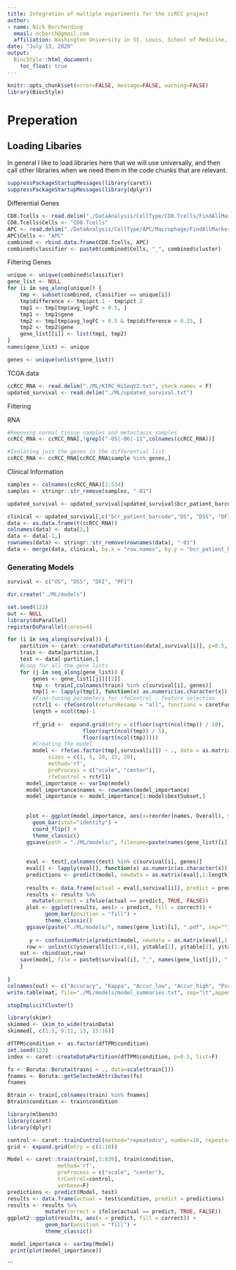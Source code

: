 ```yaml
---
title: Integration of multiple experiments for the ccRCC project
author: 
- name: Nick Borcherding
  email: ncborch@gmail.com
  affiliation: Washington University in St. Louis, School of Medicine, St. Louis, MO, USA
date: "July 13, 2020"
output:
  BiocStyle::html_document:
    toc_float: true
---
```


```r
knitr::opts_chunk$set(error=FALSE, message=FALSE, warning=FALSE)
library(BiocStyle)
```


# Preperation

## Loading Libaries

In general I like to load libraries here that we will use universally, and then call other libraries when we need them in the code chunks that are relevant. 

```r
suppressPackageStartupMessages(library(caret))
suppressPackageStartupMessages(library(dplyr))
```

Differential Genes
```r
CD8.Tcells <- read.delim("./DataAnalysis/CellType/CD8.Tcells/FindAllMarkers.txt")
CD8.Tcells$Cells <- "CD8.Tcells"
APC <- read.delim("./DataAnalysis/CellType/APC/Macrophage/FindAllMarkers.txt")
APC$Cells <- "APC"
combined <- rbind.data.frame(CD8.Tcells, APC)
combined$classifier <- paste0(combined$Cells, "_", combined$cluster)
```

Filtering Genes
```r
unique <- unique(combined$classifier)
gene_list <- NULL
for (i in seq_along(unique)) {
    tmp <- subset(combined, classifier == unique[i])
    tmp$difference <- tmp$pct.1 - tmp$pct.2
    tmp1 <- tmp[tmp$avg_logFC > 0.5, ]
    tmp1 <- tmp1$gene
    tmp2 <- tmp[tmp$avg_logFC > 0.5 & tmp$difference > 0.15, ]
    tmp2 <- tmp2$gene
    gene_list[[i]] <- list(tmp1, tmp2)
}
names(gene_list) <- unique

genes <- unique(unlist(gene_list))
```



TCGA data

```r
ccRCC_RNA <- read.delim("./ML/KIRC_HiSeqV2.txt", check.names = F)
updated_survival <- read.delim("./ML/updated_survival.txt")
```

Filtering 

RNA
```r
#Removing normal tissue samples and metastasis samples
ccRCC_RNA <- ccRCC_RNA[,!grepl("-05|-06|-11",colnames(ccRCC_RNA))]

#Isolating just the genes in the differential list
ccRCC_RNA <- ccRCC_RNA[ccRCC_RNA$sample %in% genes,]
```

Clinical Information
```r
samples <- colnames(ccRCC_RNA)[2:534]
samples <- stringr::str_remove(samples, "-01")

updated_survival <- updated_survival[updated_survival$bcr_patient_barcode %in% samples,]
```


```r
clinical <- updated_survival[,c("bcr_patient_barcode","OS", "DSS", "DFI", "PFI")]
data <- as.data.frame(t(ccRCC_RNA))
colnames(data) <- data[1,]
data <- data[-1,]
rownames(data) <- stringr::str_remove(rownames(data), "-01")
data <- merge(data, clinical, by.x = "row.names", by.y = "bcr_patient_barcode")
```

### Generating Models

```r
survival <- c("OS", "DSS", "DFI", "PFI")
```

```r
dir.create("./ML/models")
```


```r
set.seed(123)
out <- NULL
library(doParallel)
registerDoParallel(cores=4)

for (i in seq_along(survival)) {
    partition <- caret::createDataPartition(data[,survival[i]], p=0.5, list=F)
    train <- data[partition,]
    test <- data[-partition,]
    #Loop for all the gene lists
    for (j in seq_along(gene_list)) {
        genes <- gene_list[[j]][[2]]
        tmp <- train[,colnames(train) %in% c(survival[i], genes)]
        tmp[] <- lapply(tmp[], function(x) as.numeric(as.character(x)))
        #Fine-tuning parameters for rfeControl - feature selection
        rctrl1 <- rfeControl(returnResamp = "all", functions = caretFuncs, saveDetails = TRUE, method="repeatedcv", number=10, repeats=16)
        length = ncol(tmp)-1
      
        rf_grid <-  expand.grid(mtry = c(floor(sqrt(ncol(tmp)) / 10),
                        floor(sqrt(ncol(tmp)) / 5),
                        floor(sqrt(ncol(tmp)))))
        #Creating the model
        model <- rfe(as.factor(tmp[,survival[i]]) ~ ., data = as.matrix(tmp[,1:length]),
             sizes = c(1, 5, 10, 15, 20),
             method='rf', 
             preProcess = c("scale", "center"),
             rfeControl = rctrl1)
      model_importance <- varImp(model)
      model_importance$names <- rownames(model_importance)
      model_importance <- model_importance[1:model$bestSubset,]
      
    
      plot <- ggplot(model_importance, aes(x=reorder(names, Overall), y=Overall)) +
        geom_bar(stat="identity") +
        coord_flip() + 
        theme_classic()
      ggsave(path = "./ML/models/", filename=paste(names(gene_list)[i], "_VarImp.pdf", sep=""), plot, height=3, width=3)
        
          
      eval <- test[,colnames(test) %in% c(survival[i], genes)]
      eval[] <- lapply(eval[], function(x) as.numeric(as.character(x)))
      predictions <- predict(model, newdata = as.matrix(eval[,1:length]))
      
      results <- data.frame(actual = eval[,survival[i]], predict = predictions)
      results <- results %>%
        mutate(correct = ifelse(actual == predict, TRUE, FALSE))
      plot <- ggplot(results, aes(x = predict, fill = correct)) +
            geom_bar(position = "fill") + 
            theme_classic()
      ggsave(paste("./ML/models/", names(gene_list)[i], ".pdf", sep=""), plot, height=3, width=3)
      
       y <- confusionMatrix(predict(model, newdata = as.matrix(eval[,1:length])), reference = as.factor(eval[,survival[i]]))
      row <- unlist(c(y$overall[c(1:4,6)], y$table[1], y$table[2], y$table[3], y$table[4], y$byClass[1:4], names(gene_list[j]), survival[i]))
    out <- rbind(out,row) 
    save(model, file = paste0(survival[i], "_", names(gene_list[j]), ".rda"))
    }
   
}
colnames(out) <- c("Accuracy", "Kappa", "Accur_low", "Accur_high", "Pvalue", "TP", "FN", "FP", "TN", "Sensitivity", "Specificity", "PPV", "NPV", "Celltype", "GeneSize")
write.table(mat, file="./ML/models/model_summaries.txt", sep="\t",append=F, row.names = F)

stopImplicitCluster()
```

```r
library(skimr)
skimmed <- skim_to_wide(trainData)
skimmed[, c(1:5, 9:11, 13, 15:16)]
```

```r
dfTPM$condition <- as.factor(dfTPM$condition)
set.seed(123)
index <- caret::createDataPartition(dfTPM$condition, p=0.5, list=F)


```

```r
fs <- Boruta::Boruta(train$ ~ ., data=scale(train[]))
fnames <- Boruta::getSelectedAttributes(fs)
fnames
```


```r
Btrain <- train[,colnames(train) %in% fnames]
Btrain$condition <- train$condition
```

```r
library(mlbench)
library(caret)
library(dplyr)

control <- caret::trainControl(method="repeatedcv", number=10, repeats=128, selectionFunction = "best", savePredictions = T, classProbs = TRUE, summaryFunction = twoClassSummary)
grid <- expand.grid(mtry = c(1:10))

Model <- caret::train(train[,1:839], train$condition,
                method='rf', 
                preProcess = c("scale", "center"),
                trControl=control, 
                verbose=F)
predictions <- predict(Model, test)
results <- data.frame(actual = test$condition, predict = predictions)
results <- results %>%
            mutate(correct = ifelse(actual == predict, TRUE, FALSE))
ggplot2::ggplot(results, aes(x = predict, fill = correct)) +
            geom_bar(position = "fill") + 
            theme_classic()

 model_importance <- varImp(Model)
 print(plot(model_importance))
```
```

